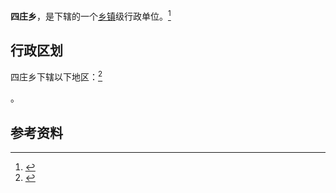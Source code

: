 {{中国乡级行政区|42/12/22/200/000}}

'''四庄乡'''，是{{PRC admin/fullname|42/12/22/200/000|3}}下辖的一个[[乡镇|乡镇]]级行政单位。<ref>{{PRC admin/ref sgc|{{PRC admin/parent|42/12/22/200/000}}}}</ref>

== 行政区划 ==

四庄乡下辖以下地区：<ref>{{PRC admin/ref sgc|42/12/22/200/000}}</ref>

{{PRC admin/children|42/12/22/200/000}}。

== 参考资料 ==

{{reflist}}

{{行政区划小作品}}
{{PRC admin/navcat|42/12/22/200/000}}
